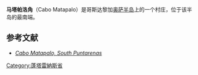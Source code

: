 <!-- 檔案不存在 [[Image:matapalo.jpg|thumb]] -->
'''马塔帕洛角'''（Cabo Matapalo）是哥斯达黎加[[奥萨半岛|奥萨半岛]]上的一个村庄，位于该半岛的最南端。

== 参考文献 ==
* [http://www.govisitcostarica.com/region/city.asp?cid=296 ''Cabo Matapalo, South Puntarenas''] {{Wayback|url=http://www.govisitcostarica.com/region/city.asp?cid=296 |date=20210226044238 }}

[[Category:蓬塔雷納斯省|Category:蓬塔雷納斯省]]